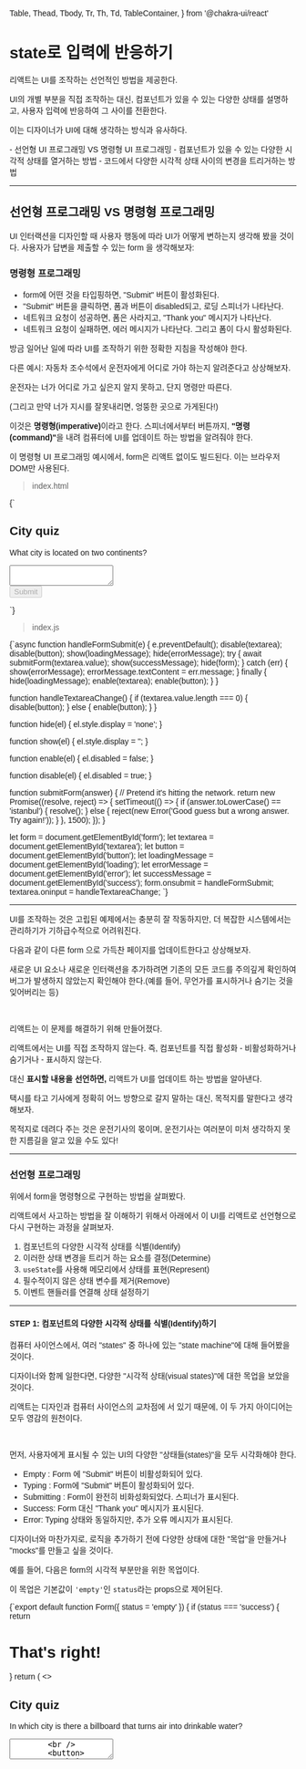   Table,
  Thead,
  Tbody,
  Tr,
  Th,
  Td,
  TableContainer,
} from '@chakra-ui/react'


# state로 입력에 반응하기

리액트는 UI를 조작하는 선언적인 방법을 제공한다.

UI의 개별 부분을 직접 조작하는 대신, 컴포넌트가 있을 수 있는 다양한 상태를 설명하고, 사용자 입력에 반응하여 그 사이를 전환한다.

이는 디자이너가 UI에 대해 생각하는 방식과 유사하다.

<WhiteCard title='You will learn'>
- 선언형 UI 프로그래밍 VS 명령형 UI 프로그래밍
- 컴포넌트가 있을 수 있는 다양한 시각적 상태를 열거하는 방법
- 코드에서 다양한 시각적 상태 사이의 변경을 트리거하는 방법
</WhiteCard>

- - -

## 선언형 프로그래밍 VS 명령형 프로그래밍

UI 인터랙션을 디자인할 때 사용자 행동에 따라 UI가 어떻게 변하는지 생각해 봤을 것이다.
사용자가 답변을 제출할 수 있는 form 을 생각해보자:


### 명령형 프로그래밍

- form에 어떤 것을 타입핑하면, "Submit" 버튼이 활성화된다.
- "Submit" 버튼을 클릭하면, 폼과 버튼이 disabled되고, 로딩 스피너가 나타난다.
- 네트워크 요청이 성공하면, 폼은 사라지고, "Thank you" 메시지가 나타난다.
- 네트워크 요청이 실패하면, 에러 메시지가 나타난다. 그리고 폼이 다시 활성화된다.

방금 일어난 일에 따라 UI를 조작하기 위한 정확한 지침을 작성해야 한다.

다른 예시: 자동차 조수석에서 운전자에게 어디로 가야 하는지 알려준다고 상상해보자.

운전자는 너가 어디로 가고 싶은지 알지 못하고, 단지 명령만 따른다.

(그리고 만약 너가 지시를 잘못내리면, 엉뚱한 곳으로 가게된다!)

이것은 <b>명령형(imperative)</b>이라고 한다. 스피너에서부터 버튼까지, <b>"명령(command)"</b>을 내려 컴퓨터에 UI를 업데이트 하는 방법을 알려줘야 한다.

이 명령형 UI 프로그래밍 예시에서, form은 리액트 없이도 빌드된다. 이는 브라우저 DOM만 사용된다.


> index.html
<CodeBlock lang='html'>
{`<form id="form">
  <h2>City quiz</h2>
  <p>
    What city is located on two continents?
  </p>
  <textarea id="textarea"></textarea>
  <br />
  <button id="button" disabled>Submit</button>
  <p id="loading" style="display: none">Loading...</p>
  <p id="error" style="display: none; color: red;"></p>
</form>
<h1 id="success" style="display: none">That's right!</h1>

<style>
* { box-sizing: border-box; }
body { font-family: sans-serif; margin: 20px; padding: 0; }
</style>`}
</CodeBlock>

> index.js

<CodeBlock>
{`async function handleFormSubmit(e) {
  e.preventDefault();
  disable(textarea);
  disable(button);
  show(loadingMessage);
  hide(errorMessage);
  try {
    await submitForm(textarea.value);
    show(successMessage);
    hide(form);
  } catch (err) {
    show(errorMessage);
    errorMessage.textContent = err.message;
  } finally {
    hide(loadingMessage);
    enable(textarea);
    enable(button);
  }
}

function handleTextareaChange() {
  if (textarea.value.length === 0) {
    disable(button);
  } else {
    enable(button);
  }
}

function hide(el) {
  el.style.display = 'none';
}

function show(el) {
  el.style.display = '';
}

function enable(el) {
  el.disabled = false;
}

function disable(el) {
  el.disabled = true;
}

function submitForm(answer) {
  // Pretend it's hitting the network.
  return new Promise((resolve, reject) => {
    setTimeout(() => {
      if (answer.toLowerCase() == 'istanbul') {
        resolve();
      } else {
        reject(new Error('Good guess but a wrong answer. Try again!'));
      }
    }, 1500);
  });
}

let form = document.getElementById('form');
let textarea = document.getElementById('textarea');
let button = document.getElementById('button');
let loadingMessage = document.getElementById('loading');
let errorMessage = document.getElementById('error');
let successMessage = document.getElementById('success');
form.onsubmit = handleFormSubmit;
textarea.oninput = handleTextareaChange;
`}
</CodeBlock>

- - -

UI를 조작하는 것은 고립된 예제에서는 충분히 잘 작동하지만, 더 복잡한 시스템에서는 관리하기가 기하급수적으로 어려워진다.

다음과 같이 다른 form 으로 가득찬 페이지를 업데이트한다고 상상해보자.

새로운 UI 요소나 새로운 인터랙션을 추가하려면 기존의 모든 코드를 주의깊게 확인하여 버그가 발생하지 않았는지 확인해야 한다.(예를 들어, 무언가를 표시하거나 숨기는 것을 잊어버리는 등)

<br/>

리액트는 이 문제를 해결하기 위해 만들어졌다.

리액트에서는 UI를 직접 조작하지 않는다. 즉, 컴포넌트를 직접 활성화 - 비활성화하거나 숨기거나 - 표시하지 않는다.

대신 <b>표시할 내용을 선언하면,</b> 리액트가 UI를 업데이트 하는 방법을 알아낸다.

택시를 타고 기사에게 정확히 어느 방향으로 갈지 말하는 대신, 목적지를 말한다고 생각해보자.

목적지로 데려다 주는 것은 운전기사의 몫이며, 운전기사는 여러분이 미처 생각하지 못한 지름길을 알고 있을 수도 있다!

- - -

### 선언형 프로그래밍

위에서 form을 명령형으로 구현하는 방법을 살펴봤다.

리액트에서 사고하는 방법을 잘 이해하기 위해서 아래에서 이 UI를 리액트로 선언형으로 다시 구현하는 과정을 살펴보자.

1. 컴포넌트의 다양한 시각적 상태를 식별(Identify)
2. 이러한 상태 변경을 트리거 하는 요소를 결정(Determine)
3. `useState`를 사용해 메모리에서 상태를 표현(Represent)
4. 필수적이지 않은 상태 변수를 제거(Remove)
5. 이벤트 핸들러를 연결해 상태 설정하기

- - -

#### STEP 1: 컴포넌트의 다양한 시각적 상태를 식별(Identify)하기

컴퓨터 사이언스에서, 여러 "states" 중 하나에 있는 "state machine"에 대해 들어봤을 것이다.

디자이너와 함께 일한다면, 다양한 "시각적 상태(visual states)"에 대한 목업을 보았을 것이다.

리액트는 디자인과 컴퓨터 사이언스의 교차점에 서 있기 때문에, 이 두 가지 아이디어는 모두 영감의 원천이다. 

<br/>

먼저, 사용자에게 표시될 수 있는 UI의 다양한 "상태들(states)"을 모두 시각화해야 한다. 

- Empty : Form 에 "Submit" 버튼이 비활성화되어 있다.
- Typing : Form에 "Submit" 버튼이 활성화되어 있다.
- Submitting : Form이 완전히 비화성화되었다. 스피너가 표시된다.
- Success: Form 대신 "Thank you" 메시지가 표시된다.
- Error: Typing 상태와 동일하지만, 추가 오류 메시지가 표시된다.

디자이너와 마찬가지로, 로직을 추가하기 전에 다양한 상태에 대한 "목업"을 만들거나 "mocks"를 만들고 싶을 것이다.

예를 들어, 다음은 form의 시각적 부분만을 위한 목업이다.

이 목업은 기본값이 `'empty'`인 `status`라는 props으로 제어된다.

<CodeBlock>
{`export default function Form({
  status = 'empty'
}) {
  if (status === 'success') {
    return <h1>That's right!</h1>
  }
  return (
    <>
      <h2>City quiz</h2>
      <p>
        In which city is there a billboard that turns air into drinkable water?
      </p>
      <form>
        <textarea />
        <br />
        <button>
          Submit
        </button>
      </form>
    </>
  )
}`}
</CodeBlock>

prop에 원하는 이름을 붙일 수 있으며, 이름은 중요하지 않다.

`status = 'empty'`를 `status='success'`로 바꾸어, 성공 메시지가 표시되는지 확인해봐라.

<br/>

모킹을 사용하면 로직을 연결하기 전에 UI를 빠르게 반복할 수 있다.

다음은 동일한 컴포넌트의 좀 더 구체화된 프로토타입으로, 여전히 `status` prop을 사용한다.

`status의 상태로 `error`가 추가되었다.

<CodeBlock>
{`export default function Form({
  // Try 'submitting', 'error', 'success':
  status = 'empty'
}) {
  if (status === 'success') {
    return <h1>That's right!</h1>
  }
  return (
    <>
      <h2>City quiz</h2>
      <p>
        In which city is there a billboard that turns air into drinkable water?
      </p>
      <form>
        <textarea disabled={
          status === 'submitting'
        } />
        <br />
        <button disabled={
          status === 'empty' ||
          status === 'submitting'
        }>
          Submit
        </button>
        {status === 'error' &&
          <p className="Error">
            Good guess but a wrong answer. Try again!
          </p>
        }
      </form>
      </>
  );
}`}
</CodeBlock>

<DeepDive>
### 한 번에 여러 시각적 상태 표시 (스토리북)

컴포넌트에 시각적 상태가 많은 경우, 한 페이지에 표시하는 것이 편리활 수 있다.

> App.js
<CodeBlock>
{`import Form from './Form.js';

let statuses = [
  'empty',
  'typing',
  'submitting',
  'success',
  'error',
];

  return (
    <>
      {statuses.map(status => (
        <section key={status}>
          <h4>Form ({status}):</h4>
          <Form status={status} />
        </section>
      ))}
    </>
  );
}`}
</CodeBlock>

> Form.js
<CodeBlock>
{`export default function Form({ status }) {
  if (status === 'success') {
    return <h1>That's right!</h1>
  }
  return (
    <form>
      <textarea disabled={
        status === 'submitting'
      } />
      <br />
      <button disabled={
        status === 'empty' ||
        status === 'submitting'
      }>
        Submit
      </button>
      {status === 'error' &&
        <p className="Error">
          Good guess but a wrong answer. Try again!
        </p>
      }
    </form>
  );
}`}
</CodeBlock>

<br/>
이러한 페이지를 흔히 "living styleguides" 또는 "storybook"이라고 부른다.
</DeepDive>
- - -

#### STEP 2: 상태 변경을 트리거 하는 요소를 결정(Determine)

다음 두 가지 종류의 입력에 대한 응답으로 상태 업데이트를 트리거할 수 있다.

- <b>Human inputs</b> : 버튼 클릭, 필드 입력, 링크 탐색
- <b>Computer inputs</b> : 네트워크 응답 도착, timeout 완료, 이미지 로딩

<br/>

두 경우 모두 UI를 업데이트하려면 상태 변수를 설정해야 한다.
예시로 봤던 form의 경우, 몇 가지 다른 입력에 대한 응답으로 상태를 변경해야 한다.

- 텍스트 인풋 변경(휴먼)
    - 텍스트 박스가 비어있는지 여부에 따라
    - Empty -> Typing
    - Typing -> Empty
- Submit 버튼 클릭(휴먼)
    - Submitting 상태로 변경
- 네트워크 응답 성공(컴퓨터)
    - Submitting -> Success
- 네트워크 응답 실패(컴퓨터)
    - Submitting -> Error

<WhiteCard title='Note'>
사람의 입력에는 종종 이벤트 핸들러가 필요하다!
</WhiteCard>

<img src='https://react.dev/_next/image?url=%2Fimages%2Fdocs%2Fdiagrams%2Fresponding_to_input_flow.png&w=1920&q=75' alt='form states flow chart'/>
이 흐름을 시각화해보세요. 이러한 방식으로 많은 플로우를 스캐치하고 구현하기 훨씬 전에 버그를 분류할 수 있다.

- - -


#### STEP 3: `useState`를 사용해 메모리에서 상태를 표현(Represent)

다음은 컴포넌트의 시각적 상태를 메모리에서 `useState`를 사용해 표현해야 한다. 단순함이 핵심이다: 각 상태 조각은 "움직이는 조각"이며, 가능한 적은 수의 "움직이는 조각"을 원한다. 복잡하면 버그가 더 많이 발생한다!

<br/>

반드시 있어야 하는 상태부터 시작하세요. 예를 들어 입력에 대한 `answer`와, 오류가 있다면 마지막 `error` 를 저장해야 한다.

<CodeBlock>
{`const [answer, setAnswer] = useState('');
const [error, setError] = useState(null);`}
</CodeBlock>

그런 다음, 표시하려는 시각적 상태를 나타내는 상태 변수가 필요하다. 일반적으로 메모리에 이를 표현하는 방법은 여러 가지가 있으므로 실험해 볼 필요가 있다.

<br/>

즉시 최선의 방법을 생각하기 어렵다면, 가능한 모든 시각적 상태를 확실히 커버할 수 있을 정도로 충분한 상태를 추가하는 것부터 시작해라: 

<CodeBlock>
{`const [isEmpty, setIsEmpty] = useState(true);
const [isTyping, setIsTyping] = useState(false);
const [isSubmitting, setIsSubmitting] = useState(false);
const [isSuccess, setIsSuccess] = useState(false);
const [isError, setIsError] = useState(false);`}
</CodeBlock>


첫 번째 아이디어가 최선이 아닐 수도 있지만 괜찮다. 리팩토링은 과정의 일부이다!

- - -

#### STEP 4: 필수적이지 않은 상태 변수를 제거(Remove)

상태 content의 중복을 방지하여 필수적인 것만 추적하고 싶을 것이다. 상태 구조를 리팩토링하는데 약간의 시간만 투자하면, 컴포넌트를 더 쉽게 이해하고, 중복을 줄이며, 의도하지 않은 의미를 피할 수 있다. 목표는 <b>메모리에 있는 상태가 사용자에게 표시되기를 원하는 유효한 UI를 나타내지 않는 경우를 방지하는 것</b>이다. (예를 들어, 오류 메시지를 표시하면서 동시에 입력을 비활성화하면 사용자가 오류를 수정할 수 없게 된다.)

<br/>

다음은 상태 변수에 대해 물어볼 수 있는 몇 가지 질문이다.

- 이 상태가 역설(paradox)을 유발하나요?
    - 예를 들어 `isTyping` and `isSubmitting` 은 동시에 `true`가 될 수 없다.
    - 역설은 일반적으로 상태가 충분히 제한되지 않았음을 의미한다.
    - 두 불린값의 조합은, 4가지 경우의 수를 가지지만, 유효한 상태에 해당하는 것은 3가지 뿐이다.
    <TableContainer>
        <Table>
            <Thead>
            <Tr>
                <Th>`isTyping`</Th>
                <Th>`isSubmitting`</Th>
                <Th>유효</Th>
                <Th>state</Th>
            </Tr>
            </Thead>
            <Tbody>
            <Tr>
                <Td>`true`</Td>
                <Td>`true`</Td>
                <Td>X</Td>
                <Td>-</Td>
            </Tr>
            <Tr>
                <Td>`true`</Td>
                <Td>`false`</Td>
                <Td>O</Td>
                <Td>`typing`</Td>
            </Tr>
            <Tr>
                <Td>`false`</Td>
                <Td>`true`</Td>
                <Td>O</Td>
                <Td>`submitting`</Td>
            </Tr>
            <Tr>
                <Td>`false`</Td>
                <Td>`false`</Td>
                <Td>O</Td>
                <Td>`success`</Td>
            </Tr>
            </Tbody>
        </Table>
    </TableContainer>
    - "불가능"한 상태를 제거하려면, 3가지 값 중 하나에 해당하는 상태로 결합하면 된다.
- 다른 상태 변수에 이미 동일한 정보가 있나요?
    - 또 다른 역설: `isEmpty`와 `isTyping`은 동시에 `true`가 될 수 없다.
    - 별도의 상태 변수로 만들면, 동기화되지 않아 버그가 발생할 위험이 있다.
    - 다행히도 `isEmpty`를 제거하고, `answer`의 길이를 사용하여 이를 계산할 수 있다.(`answer.length === 0`)
- 다른 상태 변수의 반대(inverse)에서 동일한 정보를 얻을 수 있나요?
    - `isError` 대신 `error !== null`로 확인할 수 있으므로 `isError`를 제거할 수 있다.

<br/>

이렇게 정리하고 나면, 필수적인 상태 변수가 3개만 남는다(7개에서 3개로 줄었다)

<CodeBlock>
{`const [answer, setAnswer] = useState('');
const [error, setError] = useState(null);
const [status, setStatus] = useState('typing'); // 'typing', 'submitting', or 'success'`}
</CodeBlock>

기능을 중단하지 않고는 제거할 수 없기 때문에, 이것들은 필수적이다.

<DeepDive>
### reducer로 "불가능한" 상태 제거하기

이 세가지 상태 변수는 이 form 의 상태를 충분히 잘 표현한다.

하지만, 아직 완전히 이해되지 않는 몇 가지 중간 상태가 있다.

<br/>

예를 들어, `status`가 `success일 때, null이 아닌 `error`는 의미가 없다.

<br/>
상태를 보다 정확하게 모델링하기 위해, 상태를 [reducer로 추출할 수 있다](../managing-state/extracting-state-logic-into-a-reducer).

Reducer를 사용하면 여러 상태 변수를 단일 오브젝트로 통합하고, 모든 관련 로직을 통합할 수 있다.
</DeepDive>

- - -

#### STEP 5: 이벤트 핸들러를 연결해 상태 설정하기


마지막으로, 상태를 업데이트하는 이벤트 핸들러를 만든다. 아래는 모든 이벤트 핸들러가 연결된 최종적인 form 코드이다:

<CodeBlock>
{`import { useState } from 'react';

  const [answer, setAnswer] = useState('');
  const [error, setError] = useState(null);
  const [status, setStatus] = useState('typing');

  if (status === 'success') {
    return <h1>That's right!</h1>
  }

  async function handleSubmit(e) {
    e.preventDefault();
    setStatus('submitting');
    try {
      await submitForm(answer);
      setStatus('success');
    } catch (err) {
      setStatus('typing');
      setError(err);
    }
  }

  function handleTextareaChange(e) {
    setAnswer(e.target.value);
  }

  return (
    <>
      <h2>City quiz</h2>
      <p>
        In which city is there a billboard that turns air into drinkable water?
      </p>
      <form onSubmit={handleSubmit}>
        <textarea
          value={answer}
          onChange={handleTextareaChange}
          disabled={status === 'submitting'}
        />
        <br />
        <button disabled={
          answer.length === 0 ||
          status === 'submitting'
        }>
          Submit
        </button>
        {error !== null &&
          <p className="Error">
            {error.message}
          </p>
        }
      </form>
    </>
  );
}

function submitForm(answer) {
  // Pretend it's hitting the network.
  return new Promise((resolve, reject) => {
    setTimeout(() => {
      let shouldError = answer.toLowerCase() !== 'lima'
      if (shouldError) {
        reject(new Error('Good guess but a wrong answer. Try again!'));
      } else {
        resolve();
      }
    }, 1500);
  });
}
`}
</CodeBlock>

이 코드는 원래의 명령형 코드로 작성된 예제보다 길지만, 훨씬 덜 취약하다.

<br/>
모든 상호작용을 상태 변화로 표현하면 나중에 기존 상태를 깨지 않고도 새로운 시각적 상태를 도입할 수 있다.

<br/>

또한 인터랙션 자체의 로직을 변경하지 않고도 각 상태에 표시되어야 하는 내용을 변경할 수 있다.

<br/>

<WhiteCard title='요약'>
- 선언적 프로그래밍은 각 시각적 상태에 대한 UI를 설명하는 것을 의미한다.
- 명령형 프로그래밍은 UI를 세부적으로 관리하는 것을 의미한다.
- 컴포넌트를 개발할 때:
    1. 컴포넌트의 다양한 시각적 상태를 식별(Identify)
    2. 상태 변화넹 대한 인간과 컴퓨터의 트리거를 결정(Determine)
    3. `useState`를 사용해 상태를 모델링
    4. 버그와 역설을 피하기 위해 필수적이지 않은 상태를 제거(Remove)
    5. 이벤트 핸들러를 연결해 상태 설정하기
</WhiteCard>